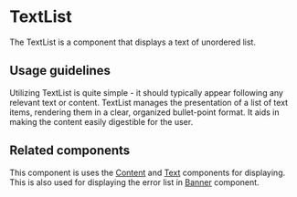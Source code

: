 
<Meta title="Components/Lists and Tables/TextList" />

# TextList

The TextList is a component that displays a text of unordered list.

## Usage guidelines

Utilizing TextList is quite simple - it should typically appear following any
relevant text or content. TextList manages the presentation of a list of text
items, rendering them in a clear, organized bullet-point format. It aids in
making the content easily digestible for the user.

## Related components

This component is uses the
[Content](..?path=/docs/components-layouts-and-structure-content-docs--page) and
[Text](..?path=/docs/components-text-and-typography-text-docs--page) components
for displaying. This is also used for displaying the error list in
[Banner](..?path=/docs/components-status-and-feedback-banner-docs--page)
component.
